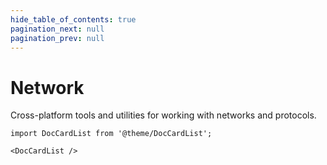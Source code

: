 ```yaml
---
hide_table_of_contents: true
pagination_next: null
pagination_prev: null
---
```


# Network

Cross-platform tools and utilities for working with networks and protocols.

```mdx-code-block
import DocCardList from '@theme/DocCardList';

<DocCardList />
```
